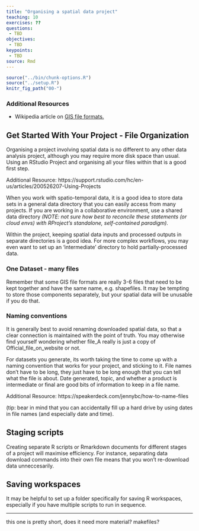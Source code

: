 ```yaml
---
title: "Organising a spatial data project"
teaching: 10
exercises: ??
questions:
 - TBD
objectives:
 - TBD
keypoints:
 - TBD
source: Rmd
---
```


```r
source("../bin/chunk-options.R")
source("../setup.R")
knitr_fig_path("00-")
```

### Additional Resources

* Wikipedia article on
<a href="https://en.wikipedia.org/wiki/GIS_file_formats" target="_blank">
GIS file formats.</a>

## Get Started With Your Project -  File Organization

Organising a project involving spatial data is no different to any other data analysis project, although you may require more disk space than usual. Using an RStudio Project and organising all your files within that is a good first step.

Additional Resource: https://support.rstudio.com/hc/en-us/articles/200526207-Using-Projects

When you work with spatio-temporal data, it is a good idea to store data sets in a general data directory that you can easily access from many projects. If you are working in a collaborative environment, use a shared data directory *(NOTE: not sure how best to reconcile these statements (or cloud envs) with RProject's standalone, self-contained paradigm).*

Within the project, keeping spatial data inputs and processed outputs in separate directories is a good idea. For more complex workflows, you may even want to set up an 'intermediate' directory to hold partially-processed data.

### One Dataset - many files

Remember that some GIS file formats are really 3-6 files that need to be kept together and have the same name, e.g. shapefiles. It may be tempting to store those components separately, but your spatial data will be unusable if you do that.

### Naming conventions

It is generally best to avoid renaming downloaded spatial data, so that a clear connection is maintained with the point of truth. You may otherwise find yourself wondering whether file_A really is just a copy of Official_file_on_website or not.

For datasets you generate, its worth taking the time to come up with a naming convention that works for your project, and sticking to it. File names don't have to be long, they just have to be long enough that you can tell what the file is about. Date generated, topic, and whether a product is intermediate or final are good bits of information to keep in a file name.

Additional Resource: https://speakerdeck.com/jennybc/how-to-name-files

(tip: bear in mind that you can accidentally fill up a hard drive by using dates in file names (and especially date and time). 

## Staging scripts

Creating separate R scripts or Rmarkdown documents for different stages of a project will maximise efficiency. For instance, separating data download commands into their own file means that you won't re-download data unneccesarily.

## Saving workspaces

It may be helpful to set up a folder specifically for saving R workspaces, especially if you have multiple scripts to run in sequence. 

***

this one is pretty short, does it need more material?
makefiles?


